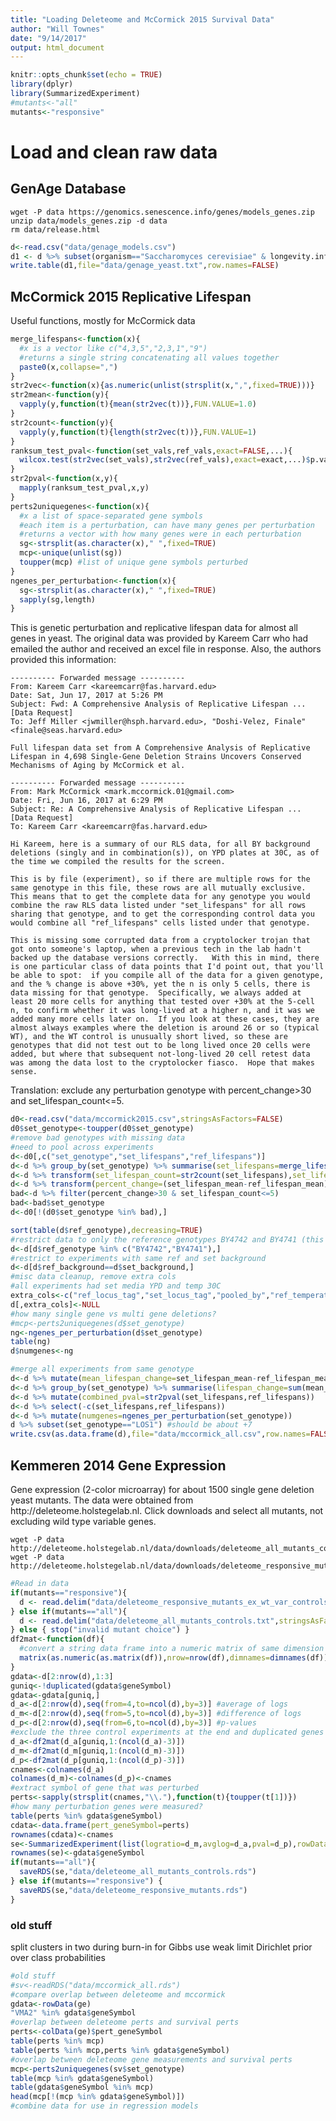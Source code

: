 ```yaml
---
title: "Loading Deleteome and McCormick 2015 Survival Data"
author: "Will Townes"
date: "9/14/2017"
output: html_document
---
```


```r
knitr::opts_chunk$set(echo = TRUE)
library(dplyr)
library(SummarizedExperiment)
#mutants<-"all"
mutants<-"responsive"
```

# Load and clean raw data

## GenAge Database

```
wget -P data https://genomics.senescence.info/genes/models_genes.zip
unzip data/models_genes.zip -d data
rm data/release.html
```

```r
d<-read.csv("data/genage_models.csv")
d1 <- d %>% subset(organism=="Saccharomyces cerevisiae" & longevity.influence %in% c("Pro-Longevity","Anti-Longevity")) %>% transform(symbol=toupper(symbol)) %>% mutate(pro_longevity=as.numeric(longevity.influence=="Pro-Longevity")) %>% select(symbol,pro_longevity)
write.table(d1,file="data/genage_yeast.txt",row.names=FALSE)
```

## McCormick 2015 Replicative Lifespan

Useful functions, mostly for McCormick data

```r
merge_lifespans<-function(x){
  #x is a vector like c("4,3,5","2,3,1","9")
  #returns a single string concatenating all values together
  paste0(x,collapse=",")
}
str2vec<-function(x){as.numeric(unlist(strsplit(x,",",fixed=TRUE)))}
str2mean<-function(y){
  vapply(y,function(t){mean(str2vec(t))},FUN.VALUE=1.0)
}
str2count<-function(y){
  vapply(y,function(t){length(str2vec(t))},FUN.VALUE=1)
}
ranksum_test_pval<-function(set_vals,ref_vals,exact=FALSE,...){
  wilcox.test(str2vec(set_vals),str2vec(ref_vals),exact=exact,...)$p.value
}
str2pval<-function(x,y){
  mapply(ranksum_test_pval,x,y)
}
perts2uniquegenes<-function(x){
  #x a list of space-separated gene symbols
  #each item is a perturbation, can have many genes per perturbation
  #returns a vector with how many genes were in each perturbation
  sg<-strsplit(as.character(x)," ",fixed=TRUE)
  mcp<-unique(unlist(sg))
  toupper(mcp) #list of unique gene symbols perturbed
}
ngenes_per_perturbation<-function(x){
  sg<-strsplit(as.character(x)," ",fixed=TRUE)
  sapply(sg,length)
}
```

This is genetic perturbation and replicative lifespan data for almost all genes in yeast. The original data was provided by Kareem Carr who had emailed the author and received an excel file in response. Also, the authors provided this information:

```
---------- Forwarded message ----------
From: Kareem Carr <kareemcarr@fas.harvard.edu>
Date: Sat, Jun 17, 2017 at 5:26 PM
Subject: Fwd: A Comprehensive Analysis of Replicative Lifespan ... [Data Request]
To: Jeff Miller <jwmiller@hsph.harvard.edu>, "Doshi-Velez, Finale" <finale@seas.harvard.edu>

Full lifespan data set from A Comprehensive Analysis of Replicative Lifespan in 4,698 Single-Gene Deletion Strains Uncovers Conserved Mechanisms of Aging by McCormick et al.

---------- Forwarded message ----------
From: Mark McCormick <mark.mccormick.01@gmail.com>
Date: Fri, Jun 16, 2017 at 6:29 PM
Subject: Re: A Comprehensive Analysis of Replicative Lifespan ... [Data Request]
To: Kareem Carr <kareemcarr@fas.harvard.edu>

Hi Kareem, here is a summary of our RLS data, for all BY background deletions (singly and in combination(s)), on YPD plates at 30C, as of the time we compiled the results for the screen.

This is by file (experiment), so if there are multiple rows for the same genotype in this file, these rows are all mutually exclusive.  This means that to get the complete data for any genotype you would combine the raw RLS data listed under "set_lifespans" for all rows sharing that genotype, and to get the corresponding control data you would combine all "ref_lifespans" cells listed under that genotype.

This is missing some corrupted data from a cryptolocker trojan that got onto someone's laptop, when a previous tech in the lab hadn't backed up the database versions correctly.   With this in mind, there is one particular class of data points that I'd point out, that you'll be able to spot:  if you compile all of the data for a given genotype, and the % change is above +30%, yet the n is only 5 cells, there is data missing for that genotype.  Specifically, we always added at least 20 more cells for anything that tested over +30% at the 5-cell n, to confirm whether it was long-lived at a higher n, and it was we added many more cells later on.  If you look at these cases, they are almost always examples where the deletion is around 26 or so (typical WT), and the WT control is unusually short lived, so these are genotypes that did not test out to be long lived once 20 cells were added, but where that subsequent not-long-lived 20 cell retest data was among the data lost to the cryptolocker fiasco.  Hope that makes sense.
```
Translation: exclude any perturbation genotype with percent_change>30 and set_lifespan_count<=5.

```r
d0<-read.csv("data/mccormick2015.csv",stringsAsFactors=FALSE)
d0$set_genotype<-toupper(d0$set_genotype)
#remove bad genotypes with missing data
#need to pool across experiments
d<-d0[,c("set_genotype","set_lifespans","ref_lifespans")]
d<-d %>% group_by(set_genotype) %>% summarise(set_lifespans=merge_lifespans(set_lifespans),ref_lifespans=merge_lifespans(ref_lifespans))
d<-d %>% transform(set_lifespan_count=str2count(set_lifespans),set_lifespan_mean=str2mean(set_lifespans),ref_lifespan_mean=str2mean(ref_lifespans))
d<-d %>% transform(percent_change=(set_lifespan_mean-ref_lifespan_mean)*100/ref_lifespan_mean)
bad<-d %>% filter(percent_change>30 & set_lifespan_count<=5)
bad<-bad$set_genotype
d<-d0[!(d0$set_genotype %in% bad),]

sort(table(d$ref_genotype),decreasing=TRUE)
#restrict data to only the reference genotypes BY4742 and BY4741 (this is almost everything)
d<-d[d$ref_genotype %in% c("BY4742","BY4741"),]
#restrict to experiments with same ref and set background
d<-d[d$ref_background==d$set_background,]
#misc data cleanup, remove extra cols
#all experiments had set media YPD and temp 30C
extra_cols<-c("ref_locus_tag","set_locus_tag","pooled_by","ref_temperature","set_temperature","set_media","ref_media")
d[,extra_cols]<-NULL
#how many single gene vs multi gene deletions?
#mcp<-perts2uniquegenes(d$set_genotype)
ng<-ngenes_per_perturbation(d$set_genotype)
table(ng)
d$numgenes<-ng

#merge all experiments from same genotype
d<-d %>% mutate(mean_lifespan_change=set_lifespan_mean-ref_lifespan_mean,ivar_wt=1/(1/set_lifespan_count+1/ref_lifespan_count))
d<-d %>% group_by(set_genotype) %>% summarise(lifespan_change=sum(mean_lifespan_change*ivar_wt)/sum(ivar_wt), set_lifespans=merge_lifespans(set_lifespans), ref_lifespans=merge_lifespans(ref_lifespans), max_pval=max(ranksum_p), min_pval=min(ranksum_p))
d<-d %>% mutate(combined_pval=str2pval(set_lifespans,ref_lifespans))
d<-d %>% select(-c(set_lifespans,ref_lifespans))
d<-d %>% mutate(numgenes=ngenes_per_perturbation(set_genotype))
d %>% subset(set_genotype=="LOS1") #should be about +7
write.csv(as.data.frame(d),file="data/mccormick_all.csv",row.names=FALSE)
```

## Kemmeren 2014 Gene Expression

Gene expression (2-color microarray) for about 1500 single gene deletion yeast mutants. The data were obtained from http://deleteome.holstegelab.nl. Click downloads and select all mutants, not excluding wild type variable genes.

```
wget -P data http://deleteome.holstegelab.nl/data/downloads/deleteome_all_mutants_controls.txt
wget -P data http://deleteome.holstegelab.nl/data/downloads/deleteome_responsive_mutants_ex_wt_var_controls.txt
```

```r
#Read in data
if(mutants=="responsive"){
  d <- read.delim("data/deleteome_responsive_mutants_ex_wt_var_controls.txt",stringsAsFactors=FALSE)
} else if(mutants=="all"){
  d <- read.delim("data/deleteome_all_mutants_controls.txt",stringsAsFactors=FALSE)
} else { stop("invalid mutant choice") }
df2mat<-function(df){
  #convert a string data frame into a numeric matrix of same dimension
  matrix(as.numeric(as.matrix(df)),nrow=nrow(df),dimnames=dimnames(df))
}
gdata<-d[2:nrow(d),1:3]
guniq<-!duplicated(gdata$geneSymbol)
gdata<-gdata[guniq,]
d_a<-d[2:nrow(d),seq(from=4,to=ncol(d),by=3)] #average of logs
d_m<-d[2:nrow(d),seq(from=5,to=ncol(d),by=3)] #difference of logs
d_p<-d[2:nrow(d),seq(from=6,to=ncol(d),by=3)] #p-values
#exclude the three control experiments at the end and duplicated genes
d_a<-df2mat(d_a[guniq,1:(ncol(d_a)-3)])
d_m<-df2mat(d_m[guniq,1:(ncol(d_m)-3)])
d_p<-df2mat(d_p[guniq,1:(ncol(d_p)-3)])
cnames<-colnames(d_a)
colnames(d_m)<-colnames(d_p)<-cnames
#extract symbol of gene that was perturbed
perts<-sapply(strsplit(cnames,"\\."),function(t){toupper(t[1])})
#how many perturbation genes were measured?
table(perts %in% gdata$geneSymbol)
cdata<-data.frame(pert_geneSymbol=perts)
rownames(cdata)<-cnames
se<-SummarizedExperiment(list(logratio=d_m,avglog=d_a,pval=d_p),rowData=gdata,colData=cdata,metadata=list("logratio: M values, avglog: A values, the expression values are a contrast between gene knockout perturbation versus control"))
rownames(se)<-gdata$geneSymbol
if(mutants=="all"){
  saveRDS(se,"data/deleteome_all_mutants_controls.rds")
} else if(mutants=="responsive") {
  saveRDS(se,"data/deleteome_responsive_mutants.rds")
}
```

### old stuff

split clusters in two during burn-in for Gibbs
use weak limit Dirichlet prior over class probabilities

```r
#old stuff
#sv<-readRDS("data/mccormick_all.rds")
#compare overlap between deleteome and mccormick
gdata<-rowData(ge)
"VMA2" %in% gdata$geneSymbol
#overlap between deleteome perts and survival perts
perts<-colData(ge)$pert_geneSymbol
table(perts %in% mcp)
table(perts %in% mcp,perts %in% gdata$geneSymbol)
#overlap between deleteome gene measurements and survival perts
mcp<-perts2uniquegenes(sv$set_genotype)
table(mcp %in% gdata$geneSymbol)
table(gdata$geneSymbol %in% mcp)
head(mcp[!(mcp %in% gdata$geneSymbol)])
#combine data for use in regression models
```